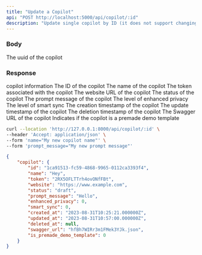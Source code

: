 ```yaml
---
title: "Update a Copilot"
api: "POST http://localhost:5000/api/copilot/:id"
description: "Update single copilot by ID (it does not support changing the swagger file)"
---
```


### Body

<ParamField path="id" type="string">
  The uuid of the copilot
</ParamField>

### Response


<ResponseField name="copilot" type="object">
  copilot information
  <Expandable title="properties">
    <ResponseField name="id" type="string">
      The ID of the copilot
    </ResponseField>
    <ResponseField name="name" type="string">
      The name of the copilot
    </ResponseField>
    <ResponseField name="token" type="string">
      The token associated with the copilot
    </ResponseField>
    <ResponseField name="website" type="string">
      The website URL of the copilot
    </ResponseField>
    <ResponseField name="status" type="string">
      The status of the copilot
    </ResponseField>
    <ResponseField name="prompt_message" type="string">
      The prompt message of the copilot
    </ResponseField>
    <ResponseField name="enhanced_privacy" type="number">
      The level of enhanced privacy
    </ResponseField>
    <ResponseField name="smart_sync" type="number">
      The level of smart sync
    </ResponseField>
    <ResponseField name="created_at" type="string">
      The creation timestamp of the copilot
    </ResponseField>
    <ResponseField name="updated_at" type="string">
      The update timestamp of the copilot
    </ResponseField>
    <ResponseField name="deleted_at" type="null">
      The deletion timestamp of the copilot
    </ResponseField>
    <ResponseField name="swagger_url" type="string">
      The Swagger URL of the copilot
    </ResponseField>
    <ResponseField name="is_premade_demo_template" type="number">
      Indicates if the copilot is a premade demo template
    </ResponseField>
  </Expandable>
</ResponseField>




<RequestExample>

```bash Example Request
curl --location 'http://127.0.0.1:8000/api/copilot/:id' \
--header 'Accept: application/json' \
--form 'name="My new copilot name"' \
--form 'prompt_message="My new prompt message"'
```

</RequestExample>

<ResponseExample>

```json Response
{
    "copilot": {
        "id": "1ca91513-fc59-4868-9965-0112ca3393f4",
        "name": "Hey",
        "token": "2RX5OFLTTrh4ovONfFBt",
        "website": "https://www.example.com",
        "status": "draft",
        "prompt_message": "Hello",
        "enhanced_privacy": 0,
        "smart_sync": 0,
        "created_at": "2023-08-31T10:25:21.000000Z",
        "updated_at": "2023-08-31T10:57:00.000000Z",
        "deleted_at": null,
        "swagger_url": "hfBh7WIRr3m1FMek3YJk.json",
        "is_premade_demo_template": 0
    }
}
```

</ResponseExample>
